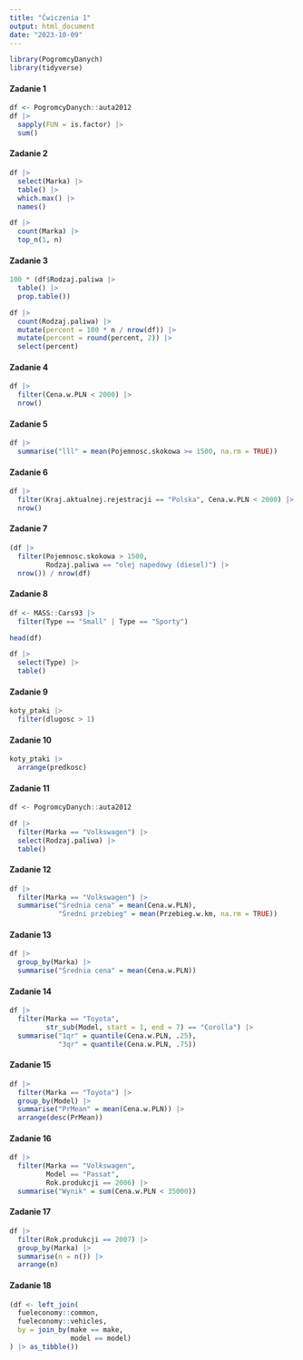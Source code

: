 ---
title: "Ćwiczenia 1"
output: html_document
date: "2023-10-09"
---

```{r, echo=FALSE, warning=FALSE, message=FALSE}
library(PogromcyDanych)
library(tidyverse)
```

#### Zadanie 1

```{r}
df <- PogromcyDanych::auta2012
df |>
  sapply(FUN = is.factor) |>
  sum()
```

#### Zadanie 2

```{r}
df |>
  select(Marka) |>
  table() |>
  which.max() |>
  names()
```

```{r}
df |>
  count(Marka) |>
  top_n(1, n)
```

#### Zadanie 3

```{r}
100 * (df$Rodzaj.paliwa |>
  table() |>
  prop.table())
```

```{r}
df |>
  count(Rodzaj.paliwa) |>
  mutate(percent = 100 * n / nrow(df)) |>
  mutate(percent = round(percent, 2)) |>
  select(percent)
```

#### Zadanie 4

```{r}
df |>
  filter(Cena.w.PLN < 2000) |>
  nrow()
```

#### Zadanie 5

```{r}
df |>
  summarise("lll" = mean(Pojemnosc.skokowa >= 1500, na.rm = TRUE))
```

#### Zadanie 6

```{r}
df |>
  filter(Kraj.aktualnej.rejestracji == "Polska", Cena.w.PLN < 2000) |>
  nrow()
```

#### Zadanie 7

```{r}
(df |>
  filter(Pojemnosc.skokowa > 1500, 
         Rodzaj.paliwa == "olej napedowy (diesel)") |>
  nrow()) / nrow(df)
```

#### Zadanie 8

```{r}
df <- MASS::Cars93 |>
  filter(Type == "Small" | Type == "Sporty")

head(df)
```

```{r}
df |>
  select(Type) |>
  table()
```

#### Zadanie 9

```{r}
koty_ptaki |>
  filter(dlugosc > 1)
```

#### Zadanie 10

```{r}
koty_ptaki |>
  arrange(predkosc)
```

#### Zadanie 11

```{r}
df <- PogromcyDanych::auta2012

df |>
  filter(Marka == "Volkswagen") |> 
  select(Rodzaj.paliwa) |>
  table()
```

#### Zadanie 12

```{r}
df |>
  filter(Marka == "Volkswagen") |> 
  summarise("Średnia cena" = mean(Cena.w.PLN),
            "Średni przebieg" = mean(Przebieg.w.km, na.rm = TRUE))
```

#### Zadanie 13

```{r}
df |>
  group_by(Marka) |>
  summarise("Średnia cena" = mean(Cena.w.PLN))
```

#### Zadanie 14

```{r}
df |>
  filter(Marka == "Toyota", 
         str_sub(Model, start = 1, end = 7) == "Corolla") |>
  summarise("1qr" = quantile(Cena.w.PLN, .25),
            "3qr" = quantile(Cena.w.PLN, .75))
```

#### Zadanie 15

```{r}
df |>
  filter(Marka == "Toyota") |> 
  group_by(Model) |>
  summarise("PrMean" = mean(Cena.w.PLN)) |>
  arrange(desc(PrMean))
```

#### Zadanie 16

```{r}
df |>
  filter(Marka == "Volkswagen",
         Model == "Passat",
         Rok.produkcji == 2006) |>
  summarise("Wynik" = sum(Cena.w.PLN < 35000))
```

#### Zadanie 17

```{r}
df |>
  filter(Rok.produkcji == 2007) |>
  group_by(Marka) |>
  summarise(n = n()) |>
  arrange(n)
```

#### Zadanie 18

```{r}
(df <- left_join(
  fueleconomy::common,
  fueleconomy::vehicles,
  by = join_by(make == make,
               model == model)
) |> as_tibble())
```

